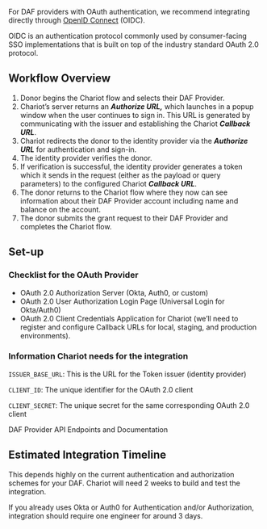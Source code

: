 For DAF providers with OAuth authentication, we recommend integrating directly through [OpenID Connect](https://openid.net/connect/) (OIDC).

OIDC is an authentication protocol commonly used by consumer-facing SSO implementations that is built on top of the industry standard OAuth 2.0 protocol.

## Workflow Overview
1. Donor begins the Chariot flow and selects their DAF Provider.
2. Chariot’s server returns an ***Authorize URL,*** which launches in a popup window when the user continues to sign in. This URL is generated by communicating with the issuer and establishing the Chariot ***Callback URL***.
3. Chariot redirects the donor to the identity provider via the ***Authorize URL*** for authentication and sign-in.
4. The identity provider verifies the donor.
5. If verification is successful, the identity provider generates a token which it sends in the request (either as the payload or query parameters) to the configured Chariot ***Callback URL***.
6. The donor returns to the Chariot flow where they now can see information about their DAF Provider account including name and balance on the account.
7. The donor submits the grant request to their DAF Provider and completes the Chariot flow.


## Set-up

### Checklist for the OAuth Provider
- OAuth 2.0 Authorization Server (Okta, Auth0, or custom)
- OAuth 2.0 User Authorization Login Page (Universal Login for Okta/Auth0)
- OAuth 2.0 Client Credentials Application for Chariot (we’ll need to register and configure Callback URLs for local, staging, and production environments).

### Information Chariot needs for the integration

`ISSUER_BASE_URL`: This is the URL for the Token issuer (identity provider)

`CLIENT_ID`: The unique identifier for the OAuth 2.0 client

`CLIENT_SECRET`: The unique secret for the same corresponding OAuth 2.0 client

DAF Provider API Endpoints and Documentation


## Estimated Integration Timeline

This depends highly on the current authentication and authorization schemes for your DAF. Chariot will need 2 weeks to build and test the integration.

If you already uses Okta or Auth0 for Authentication and/or Authorization, integration should require one engineer for around 3 days. 